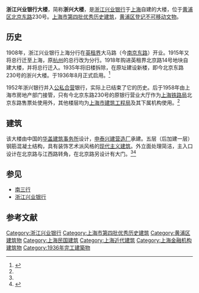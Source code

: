 {{Infobox building|building_name=浙江兴业银行大楼|image=Former site of the National Commercial Bank headquaters.jpg|location=中国上海市黄浦区北京东路230号|phototitle=浙江兴业银行大楼外观（2015年）|style=现代主义建筑|architecture_firm=华盖建筑事务所|yearofcompletion=1936年|groundbreaking_date=1935年}}

'''浙江兴业银行大楼'''，简称'''浙兴大楼'''，是[[浙江兴业银行|浙江兴业银行]]于[[上海|上海]]自建的大楼，位于[[黄浦区|黄浦区]][[北京东路_(上海)|北京东路]]230号。[[上海市优秀历史建筑|上海市第四批优秀历史建筑]]，[[黄浦区文物保护单位|黄浦区登记不可移动文物]]。

== 历史 ==
1908年，浙江兴业银行上海分行在[[上海英租界|英租界]]大马路（今[[南京东路_(上海市)|南京东路]]）开业。1915年又将总行迁至上海，原[[杭州市|杭州]]的总行改为分行。1918年购进英租界北京路14号地块自建大楼，并将总行迁入。1935年将旧楼拆除，在原址建设新楼，即今北京东路230号的浙兴大楼。于1936年8月正式启用。<ref name=":0">{{Cite book|title=《老上海高楼广厦》|last=薛理勇|first=|publisher=上海书店出版社|year=2014|isbn=9787545809114|location=|pages=}}</ref>

1952年浙兴银行并入[[公私合营|公私合营]]银行，实际上已结束了它的历史。后于1958年由上海市房地产部门接管，只有今北京东路230号的原银行营业大厅作为[[上海铁路局|上海铁路局]]北京东路售票处使用外，其他楼层均为[[上海市建筑工程局|上海市建筑工程局]]及其下属机构使用。<ref name=":0" />

== 建筑 ==
该大楼由中国的[[华盖建筑事务所|华盖建筑事务所]]设计，[[申泰兴建营造厂|申泰兴建营造厂]]承建。五层（后加建一层）钢筋混凝土结构，具有装饰艺术派风格的[[现代主义建筑|现代主义建筑]]。外立面处理简洁，主入口设计在北京路与江西路转角，在北京路另设计有大门。<ref name=":0" /><ref>{{Cite web|title=上海通志-第二十六卷城市建设-第五章房屋建设-第二节设计、施工|url=http://www.shtong.gov.cn/dfz_web/DFZ/Info?idnode=79539&tableName=userobject1a&id=103958|accessdate=|author=|date=2008-07-14|format=|publisher=上海地方志|language=中文|archive-date=2020-07-11|archive-url=https://web.archive.org/web/20200711204251/http://www.shtong.gov.cn/dfz_web/DFZ/Info?idnode=79539&tableName=userobject1a&id=103958|dead-url=no}}</ref>

== 参见 ==

* [[南三行|南三行]]
* [[浙江兴业银行|浙江兴业银行]]

== 参考文献 ==
<references />

{{上海市第四批优秀历史建筑}}
[[Category:浙江兴业银行|Category:浙江兴业银行]]
[[Category:上海市第四批优秀历史建筑|Category:上海市第四批优秀历史建筑]]
[[Category:黄浦区建筑物|Category:黄浦区建筑物]]
[[Category:上海民国建筑|Category:上海民国建筑]]
[[Category:上海近代建筑|Category:上海近代建筑]]
[[Category:上海金融机构建筑物|Category:上海金融机构建筑物]]
[[Category:1936年完工建築物|Category:1936年完工建築物]]